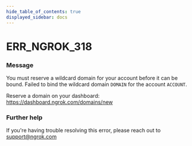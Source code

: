 ```yaml
---
hide_table_of_contents: true
displayed_sidebar: docs
---
```



# ERR_NGROK_318

### Message

You must reserve a wildcard domain for your account before it can be bound.
Failed to bind the wildcard domain `DOMAIN` for the account `ACCOUNT`.

Reserve a domain on your dashboard: https://dashboard.ngrok.com/domains/new

<ErrorDetails error="err_ngrok_318" />

### Further help

If you're having trouble resolving this error, please reach out to [support@ngrok.com](mailto:support@ngrok.com?subject=Help%20with%20ERR_NGROK_318)
